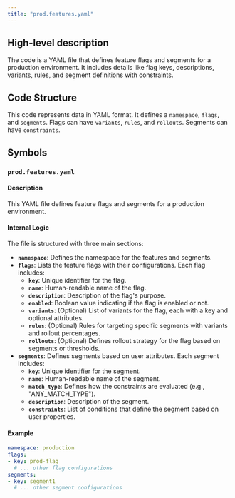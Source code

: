 ```yaml
---
title: "prod.features.yaml"
---
```


## High-level description
The code is a YAML file that defines feature flags and segments for a production environment. It includes details like flag keys, descriptions, variants, rules, and segment definitions with constraints.

## Code Structure
This code represents data in YAML format. It defines a `namespace`, `flags`, and `segments`. 
Flags can have `variants`, `rules`, and `rollouts`.
Segments can have `constraints`.

## Symbols
### `prod.features.yaml`
#### Description
This YAML file defines feature flags and segments for a production environment. 

#### Internal Logic
The file is structured with three main sections:

* **`namespace`**: Defines the namespace for the features and segments.
* **`flags`**:  Lists the feature flags with their configurations. Each flag includes:
    * **`key`**: Unique identifier for the flag.
    * **`name`**: Human-readable name of the flag.
    * **`description`**: Description of the flag's purpose.
    * **`enabled`**: Boolean value indicating if the flag is enabled or not.
    * **`variants`**: (Optional) List of variants for the flag, each with a key and optional attributes.
    * **`rules`**: (Optional) Rules for targeting specific segments with variants and rollout percentages.
    * **`rollouts`**: (Optional) Defines rollout strategy for the flag based on segments or thresholds.
* **`segments`**: Defines segments based on user attributes. Each segment includes:
    * **`key`**: Unique identifier for the segment.
    * **`name`**: Human-readable name of the segment.
    * **`match_type`**: Defines how the constraints are evaluated (e.g., "ANY_MATCH_TYPE").
    * **`description`**: Description of the segment.
    * **`constraints`**: List of conditions that define the segment based on user properties.


#### Example
```yaml
namespace: production
flags:
- key: prod-flag
  # ... other flag configurations
segments:
- key: segment1
  # ... other segment configurations
```
